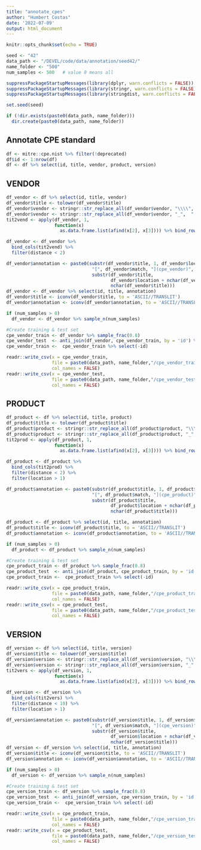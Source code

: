 ```yaml
---
title: "annotate_cpes"
author: "Humbert Costas"
date: '2022-07-09'
output: html_document
---
```


```r
knitr::opts_chunk$set(echo = TRUE)

seed <- "42"
data_path <- "/DEVEL/code/data/annotation/seed42/"
name_folder <- "500"
num_samples <- 500   # value 0 means all
```

```r
suppressPackageStartupMessages(library(dplyr, warn.conflicts = FALSE))
suppressPackageStartupMessages(library(stringr, warn.conflicts = FALSE))
suppressPackageStartupMessages(library(stringdist, warn.conflicts = FALSE))

set.seed(seed)

if (!dir.exists(paste0(data_path, name_folder)))
  dir.create(paste0(data_path, name_folder))
```

## Annotate CPE standard


```r
df <- mitre::cpe.nist %>% filter(!deprecated)
df$id <- 1:nrow(df)
df <- df %>% select(id, title, vendor, product, version)
```

## VENDOR

```r
df_vendor <- df %>% select(id, title, vendor)
df_vendor$title <- tolower(df_vendor$title)
df_vendor$vendor <- stringr::str_replace_all(df_vendor$vendor, "\\\\", "")
df_vendor$vendor <- stringr::str_replace_all(df_vendor$vendor, "_",  " ")
tit2vend <- apply(df_vendor, 1, 
                  function(x) 
                    as.data.frame.list(afind(x[2], x[3]))) %>% bind_rows()
```

```r
df_vendor <- df_vendor %>% 
  bind_cols(tit2vend) %>% 
  filter(distance < 2)

df_vendor$annotation <- paste0(substr(df_vendor$title, 1, df_vendor$location - 1), 
                                "[", df_vendor$match, "](cpe_vendor)", 
                                substr(df_vendor$title, 
                                       df_vendor$location + nchar(df_vendor$match), 
                                       nchar(df_vendor$title))) 
df_vendor <- df_vendor %>% select(id, title, annotation)
df_vendor$title <- iconv(df_vendor$title, to = 'ASCII//TRANSLIT')
df_vendor$annotation <- iconv(df_vendor$annotation, to = 'ASCII//TRANSLIT')

if (num_samples > 0)
  df_vendor <- df_vendor %>% sample_n(num_samples)

#Create training & test set
cpe_vendor_train <- df_vendor %>% sample_frac(0.8)
cpe_vendor_test  <- anti_join(df_vendor, cpe_vendor_train, by = 'id') %>% select(-id)
cpe_vendor_train <-  cpe_vendor_train %>% select(-id)

readr::write_csv(x = cpe_vendor_train, 
                 file = paste0(data_path, name_folder,"/cpe_vendor_train.csv"), 
                 col_names = FALSE)
readr::write_csv(x = cpe_vendor_test, 
                 file = paste0(data_path, name_folder,"/cpe_vendor_test.csv"), 
                 col_names = FALSE)
```

## PRODUCT

```r
df_product <- df %>% select(id, title, product)
df_product$title <- tolower(df_product$title)
df_product$product <- stringr::str_replace_all(df_product$product, "\\\\", "")
df_product$product <- stringr::str_replace_all(df_product$product, "_",  " ")
tit2prod <- apply(df_product, 1, 
                  function(x) 
                    as.data.frame.list(afind(x[2], x[3]))) %>% bind_rows()
```

```r
df_product <- df_product %>% 
  bind_cols(tit2prod) %>% 
  filter(distance < 2) %>% 
  filter(location > 1)

df_product$annotation <- paste0(substr(df_product$title, 1, df_product$location - 1), 
                                "[", df_product$match, "](cpe_product)", 
                                substr(df_product$title, 
                                       df_product$location + nchar(df_product$match), 
                                       nchar(df_product$title))) 

df_product <- df_product %>% select(id, title, annotation)
df_product$title <- iconv(df_product$title, to = 'ASCII//TRANSLIT')
df_product$annotation <- iconv(df_product$annotation, to = 'ASCII//TRANSLIT')

if (num_samples > 0)
  df_product <- df_product %>% sample_n(num_samples)

#Create training & test set
cpe_product_train <- df_product %>% sample_frac(0.8)
cpe_product_test  <- anti_join(df_product, cpe_product_train, by = 'id') %>% select(-id)
cpe_product_train <-  cpe_product_train %>% select(-id)

readr::write_csv(x = cpe_product_train, 
                 file = paste0(data_path, name_folder,"/cpe_product_train.csv"), 
                 col_names = FALSE)
readr::write_csv(x = cpe_product_test, 
                 file = paste0(data_path, name_folder,"/cpe_product_test.csv"), 
                 col_names = FALSE)
```

## VERSION

```r
df_version <- df %>% select(id, title, version)
df_version$title <- tolower(df_version$title)
df_version$version <- stringr::str_replace_all(df_version$version, "\\\\", "")
df_version$version <- stringr::str_replace_all(df_version$version, "_",  " ")
tit2vers <- apply(df_version, 1, 
                  function(x) 
                    as.data.frame.list(afind(x[2], x[3]))) %>% bind_rows()
```

```r
df_version <- df_version %>% 
  bind_cols(tit2vers) %>% 
  filter(distance < 10) %>% 
  filter(location > 1)

df_version$annotation <- paste0(substr(df_version$title, 1, df_version$location - 1), 
                                "[", df_version$match, "](cpe_version)", 
                                substr(df_version$title, 
                                       df_version$location + nchar(df_version$match), 
                                       nchar(df_version$title))) 
df_version <- df_version %>% select(id, title, annotation)
df_version$title <- iconv(df_version$title, to = 'ASCII//TRANSLIT')
df_version$annotation <- iconv(df_version$annotation, to = 'ASCII//TRANSLIT')

if (num_samples > 0)
  df_version <- df_version %>% sample_n(num_samples)

#Create training & test set
cpe_version_train <- df_version %>% sample_frac(0.8)
cpe_version_test  <- anti_join(df_version, cpe_version_train, by = 'id') %>% select(-id)
cpe_version_train <-  cpe_version_train %>% select(-id)

readr::write_csv(x = cpe_product_train, 
                 file = paste0(data_path, name_folder,"/cpe_version_train.csv"), 
                 col_names = FALSE)
readr::write_csv(x = cpe_product_test, 
                 file = paste0(data_path, name_folder,"/cpe_version_test.csv"), 
                 col_names = FALSE)
```
